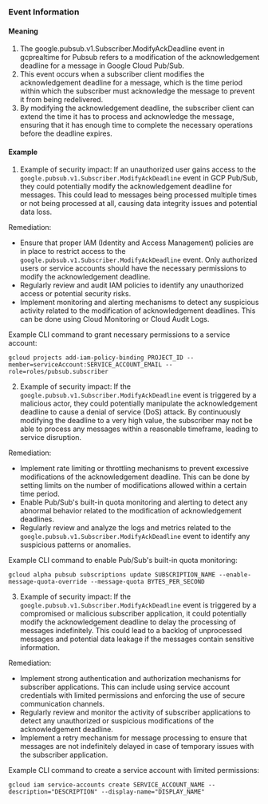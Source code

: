 
### Event Information

#### Meaning

1. The google.pubsub.v1.Subscriber.ModifyAckDeadline event in gcprealtime for Pubsub refers to a modification of the acknowledgement deadline for a message in Google Cloud Pub/Sub.
2. This event occurs when a subscriber client modifies the acknowledgement deadline for a message, which is the time period within which the subscriber must acknowledge the message to prevent it from being redelivered.
3. By modifying the acknowledgement deadline, the subscriber client can extend the time it has to process and acknowledge the message, ensuring that it has enough time to complete the necessary operations before the deadline expires.

#### Example

1. Example of security impact: If an unauthorized user gains access to the `google.pubsub.v1.Subscriber.ModifyAckDeadline` event in GCP Pub/Sub, they could potentially modify the acknowledgement deadline for messages. This could lead to messages being processed multiple times or not being processed at all, causing data integrity issues and potential data loss.

Remediation:
- Ensure that proper IAM (Identity and Access Management) policies are in place to restrict access to the `google.pubsub.v1.Subscriber.ModifyAckDeadline` event. Only authorized users or service accounts should have the necessary permissions to modify the acknowledgement deadline.
- Regularly review and audit IAM policies to identify any unauthorized access or potential security risks.
- Implement monitoring and alerting mechanisms to detect any suspicious activity related to the modification of acknowledgement deadlines. This can be done using Cloud Monitoring or Cloud Audit Logs.

Example CLI command to grant necessary permissions to a service account:
```
gcloud projects add-iam-policy-binding PROJECT_ID --member=serviceAccount:SERVICE_ACCOUNT_EMAIL --role=roles/pubsub.subscriber
```

2. Example of security impact: If the `google.pubsub.v1.Subscriber.ModifyAckDeadline` event is triggered by a malicious actor, they could potentially manipulate the acknowledgement deadline to cause a denial of service (DoS) attack. By continuously modifying the deadline to a very high value, the subscriber may not be able to process any messages within a reasonable timeframe, leading to service disruption.

Remediation:
- Implement rate limiting or throttling mechanisms to prevent excessive modifications of the acknowledgement deadline. This can be done by setting limits on the number of modifications allowed within a certain time period.
- Enable Pub/Sub's built-in quota monitoring and alerting to detect any abnormal behavior related to the modification of acknowledgement deadlines.
- Regularly review and analyze the logs and metrics related to the `google.pubsub.v1.Subscriber.ModifyAckDeadline` event to identify any suspicious patterns or anomalies.

Example CLI command to enable Pub/Sub's built-in quota monitoring:
```
gcloud alpha pubsub subscriptions update SUBSCRIPTION_NAME --enable-message-quota-override --message-quota BYTES_PER_SECOND
```

3. Example of security impact: If the `google.pubsub.v1.Subscriber.ModifyAckDeadline` event is triggered by a compromised or malicious subscriber application, it could potentially modify the acknowledgement deadline to delay the processing of messages indefinitely. This could lead to a backlog of unprocessed messages and potential data leakage if the messages contain sensitive information.

Remediation:
- Implement strong authentication and authorization mechanisms for subscriber applications. This can include using service account credentials with limited permissions and enforcing the use of secure communication channels.
- Regularly review and monitor the activity of subscriber applications to detect any unauthorized or suspicious modifications of the acknowledgement deadline.
- Implement a retry mechanism for message processing to ensure that messages are not indefinitely delayed in case of temporary issues with the subscriber application.

Example CLI command to create a service account with limited permissions:
```
gcloud iam service-accounts create SERVICE_ACCOUNT_NAME --description="DESCRIPTION" --display-name="DISPLAY_NAME"
```

